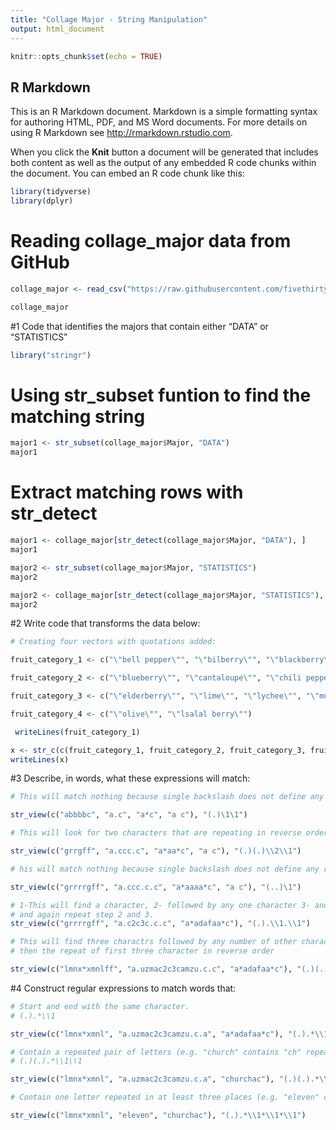 ```yaml
---
title: "Collage Major - String Manipulation"
output: html_document
---
```


```r
knitr::opts_chunk$set(echo = TRUE)
```

## R Markdown

This is an R Markdown document. Markdown is a simple formatting syntax for authoring HTML, PDF, and MS Word documents. For more details on using R Markdown see <http://rmarkdown.rstudio.com>.

When you click the **Knit** button a document will be generated that includes both content as well as the output of any embedded R code chunks within the document. You can embed an R code chunk like this:

```r
library(tidyverse)
library(dplyr)
```

# Reading collage_major data from GitHub

```r
collage_major <- read_csv("https://raw.githubusercontent.com/fivethirtyeight/data/master/college-majors/all-ages.csv")

collage_major
```
#1 Code that identifies the majors that contain either "DATA" or "STATISTICS"
```r
library("stringr")
```
# Using str_subset funtion to find the matching string
```r

major1 <- str_subset(collage_major$Major, "DATA")
major1
```
# Extract matching rows with str_detect
```r
major1 <- collage_major[str_detect(collage_major$Major, "DATA"), ]  
major1

```

```r
major2 <- str_subset(collage_major$Major, "STATISTICS")
major2
```

```r
major2 <- collage_major[str_detect(collage_major$Major, "STATISTICS"), ]  
major2
```
#2 Write code that transforms the data below:
```r
# Creating four vectors with quotations added:

fruit_category_1 <- c("\"bell pepper\"", "\"bilberry\"", "\"blackberry\"", "\"blood orange\"")

fruit_category_2 <- c("\"blueberry\"", "\"cantaloupe\"", "\"chili pepper\"", "\"cloudberry\"")

fruit_category_3 <- c("\"elderberry\"", "\"lime\"", "\"lychee\"", "\"mulberry\"")

fruit_category_4 <- c("\"olive\"", "\"lsalal berry\"")

```

```r
 writeLines(fruit_category_1)         
```

```r
x <- str_c(c(fruit_category_1, fruit_category_2, fruit_category_3, fruit_category_4), collapse = ", ")
writeLines(x)   
```
#3 Describe, in words, what these expressions will match:
```r
# This will match nothing because single backslash does not define any rule

str_view(c("abbbbc", "a.c", "a*c", "a c"), "(.)\1\1")
```

```r
# This will look for two characters that are repeating in reverse order

str_view(c("grrgff", "a.ccc.c", "a*aa*c", "a c"), "(.)(.)\\2\\1")

```

```r
# his will match nothing because single backslash does not define any rule

str_view(c("grrrrgff", "a.ccc.c.c", "a*aaaa*c", "a c"), "(..)\1")
```

```r
# 1-This will find a character, 2- followed by any one character 3- and repeat of 1st character 
# and again repeat step 2 and 3.
str_view(c("grrrrgff", "a.c2c3c.c.c", "a*adafaa*c"), "(.).\\1.\\1")
```

```r
# This will find three charactrs followed by any number of other characters
# then the repeat of first three character in reverse order

str_view(c("lmnx*xmnlff", "a.uzmac2c3camzu.c.c", "a*adafaa*c"), "(.)(.)(.).*\\3\\2\\1")
```
#4 Construct regular expressions to match words that:
```r
# Start and end with the same character.
# (.).*\\1

str_view(c("lmnx*xmnl", "a.uzmac2c3camzu.c.a", "a*adafaa*c"), "(.).*\\1")

```

```r
# Contain a repeated pair of letters (e.g. "church" contains "ch" repeated twice.)
# (.)(.).*\\1\\1

str_view(c("lmnx*xmnl", "a.uzmac2c3camzu.c.a", "churchac"), "(.)(.).*\\1\\2")
```

```r
# Contain one letter repeated in at least three places (e.g. "eleven" contains three "e"s.)

str_view(c("lmnx*xmnl", "eleven", "churchac"), "(.).*\\1*\\1*\\1")
```

